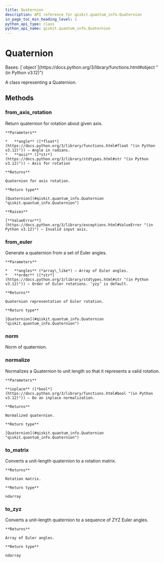 ```yaml
---
title: Quaternion
description: API reference for qiskit.quantum_info.Quaternion
in_page_toc_min_heading_level: 1
python_api_type: class
python_api_name: qiskit.quantum_info.Quaternion
---
```


# Quaternion

<Class id="qiskit.quantum_info.Quaternion" github="https://github.com/qiskit/qiskit/tree/stable/0.25/qiskit/quantum_info/synthesis/quaternion.py" signature="qiskit.quantum_info.Quaternion(data)">
  Bases: [`object`](https://docs.python.org/3/library/functions.html#object "(in Python v3.12)")

  A class representing a Quaternion.

  ## Methods

  ### from\_axis\_rotation

  <Function id="qiskit.quantum_info.Quaternion.from_axis_rotation" name="from_axis_rotation" signature="classmethod from_axis_rotation(angle, axis)">
    Return quaternion for rotation about given axis.

    **Parameters**

    *   **angle** ([*float*](https://docs.python.org/3/library/functions.html#float "(in Python v3.12)")) – Angle in radians.
    *   **axis** ([*str*](https://docs.python.org/3/library/stdtypes.html#str "(in Python v3.12)")) – Axis for rotation

    **Returns**

    Quaternion for axis rotation.

    **Return type**

    [Quaternion](#qiskit.quantum_info.Quaternion "qiskit.quantum_info.Quaternion")

    **Raises**

    [**ValueError**](https://docs.python.org/3/library/exceptions.html#ValueError "(in Python v3.12)") – Invalid input axis.
  </Function>

  ### from\_euler

  <Function id="qiskit.quantum_info.Quaternion.from_euler" name="from_euler" signature="classmethod from_euler(angles, order='yzy')">
    Generate a quaternion from a set of Euler angles.

    **Parameters**

    *   **angles** (*array\_like*) – Array of Euler angles.
    *   **order** ([*str*](https://docs.python.org/3/library/stdtypes.html#str "(in Python v3.12)")) – Order of Euler rotations. ‘yzy’ is default.

    **Returns**

    Quaternion representation of Euler rotation.

    **Return type**

    [Quaternion](#qiskit.quantum_info.Quaternion "qiskit.quantum_info.Quaternion")
  </Function>

  ### norm

  <Function id="qiskit.quantum_info.Quaternion.norm" name="norm" signature="norm()">
    Norm of quaternion.
  </Function>

  ### normalize

  <Function id="qiskit.quantum_info.Quaternion.normalize" name="normalize" signature="normalize(inplace=False)">
    Normalizes a Quaternion to unit length so that it represents a valid rotation.

    **Parameters**

    **inplace** ([*bool*](https://docs.python.org/3/library/functions.html#bool "(in Python v3.12)")) – Do an inplace normalization.

    **Returns**

    Normalized quaternion.

    **Return type**

    [Quaternion](#qiskit.quantum_info.Quaternion "qiskit.quantum_info.Quaternion")
  </Function>

  ### to\_matrix

  <Function id="qiskit.quantum_info.Quaternion.to_matrix" name="to_matrix" signature="to_matrix()">
    Converts a unit-length quaternion to a rotation matrix.

    **Returns**

    Rotation matrix.

    **Return type**

    ndarray
  </Function>

  ### to\_zyz

  <Function id="qiskit.quantum_info.Quaternion.to_zyz" name="to_zyz" signature="to_zyz()">
    Converts a unit-length quaternion to a sequence of ZYZ Euler angles.

    **Returns**

    Array of Euler angles.

    **Return type**

    ndarray
  </Function>
</Class>

